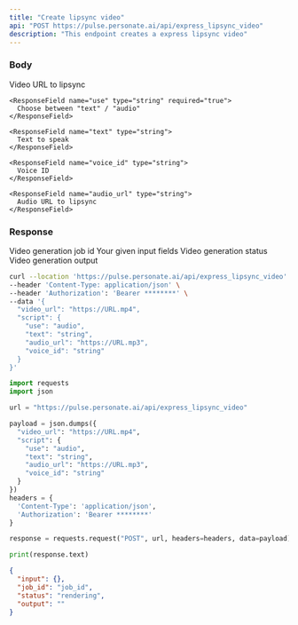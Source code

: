 ```yaml
---
title: "Create lipsync video"
api: "POST https://pulse.personate.ai/api/express_lipsync_video"
description: "This endpoint creates a express lipsync video"
---
```


### Body

<ResponseField name="video_url" type="string" required="true">
  Video URL to lipsync
</ResponseField>

<ResponseField name="script" type="object">  
  <Expandable title="Toggle script child">
    
    <ResponseField name="use" type="string" required="true">
      Choose between "text" / "audio"
    </ResponseField>

    <ResponseField name="text" type="string">
      Text to speak
    </ResponseField>
    
    <ResponseField name="voice_id" type="string">
      Voice ID
    </ResponseField>

    <ResponseField name="audio_url" type="string">
      Audio URL to lipsync
    </ResponseField>
  
  </Expandable>
</ResponseField>

### Response

<ResponseField name="job_id" type="string">
  Video generation job id
</ResponseField>

<ResponseField name="input" type="object">
  Your given input fields
</ResponseField>

<ResponseField name="status" type="string">
  Video generation status
</ResponseField>

<ResponseField name="output" type="string">
  Video generation output
</ResponseField>

<RequestExample>

```bash Bash
curl --location 'https://pulse.personate.ai/api/express_lipsync_video' \
--header 'Content-Type: application/json' \
--header 'Authorization': 'Bearer ********' \
--data '{
  "video_url": "https://URL.mp4",
  "script": {
    "use": "audio",
    "text": "string",
    "audio_url": "https://URL.mp3",
    "voice_id": "string"
  }
}'
```

```python Python
import requests
import json

url = "https://pulse.personate.ai/api/express_lipsync_video"

payload = json.dumps({
  "video_url": "https://URL.mp4",
  "script": {
    "use": "audio",
    "text": "string",
    "audio_url": "https://URL.mp3",
    "voice_id": "string"
  }
})
headers = {
  'Content-Type': 'application/json',
  'Authorization': 'Bearer ********'
}

response = requests.request("POST", url, headers=headers, data=payload)

print(response.text)
```

</RequestExample>

<ResponseExample>

```json Response
{
  "input": {},
  "job_id": "job_id",
  "status": "rendering",
  "output": ""
}
```

</ResponseExample>
